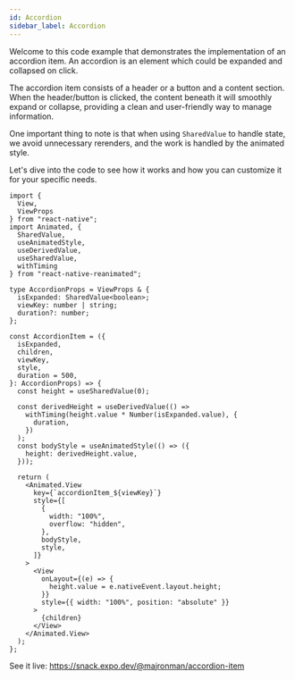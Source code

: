 ```yaml
---
id: Accordion
sidebar_label: Accordion
---
```


Welcome to this code example that demonstrates the implementation of an accordion item. An accordion is an element which could be expanded and collapsed on click.

The accordion item consists of a header or a button and a content section. When the header/button is clicked, the content beneath it will smoothly expand or collapse, providing a clean and user-friendly way to manage information.

One important thing to note is that when using `SharedValue` to handle state, we avoid unnecessary rerenders, and the work is handled by the animated style.

Let's dive into the code to see how it works and how you can customize it for your specific needs.

```tsx
import {
  View,
  ViewProps
} from "react-native";
import Animated, {
  SharedValue,
  useAnimatedStyle,
  useDerivedValue,
  useSharedValue,
  withTiming
} from "react-native-reanimated";

type AccordionProps = ViewProps & {
  isExpanded: SharedValue<boolean>;
  viewKey: number | string;
  duration?: number;
};

const AccordionItem = ({
  isExpanded,
  children,
  viewKey,
  style,
  duration = 500,
}: AccordionProps) => {
  const height = useSharedValue(0);

  const derivedHeight = useDerivedValue(() =>
    withTiming(height.value * Number(isExpanded.value), {
      duration,
    })
  );
  const bodyStyle = useAnimatedStyle(() => ({
    height: derivedHeight.value,
  }));

  return (
    <Animated.View
      key={`accordionItem_${viewKey}`}
      style={[
        {
          width: "100%",
          overflow: "hidden",
        },
        bodyStyle,
        style,
      ]}
    >
      <View
        onLayout={(e) => {
          height.value = e.nativeEvent.layout.height;
        }}
        style={{ width: "100%", position: "absolute" }}
      >
        {children}
      </View>
    </Animated.View>
  );
};
```

See it live: https://snack.expo.dev/@majronman/accordion-item